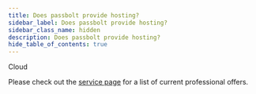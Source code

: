 ```yaml
---
title: Does passbolt provide hosting?
sidebar_label: Does passbolt provide hosting?
sidebar_class_name: hidden
description: Does passbolt provide hosting?
hide_table_of_contents: true
---
```



<div style={{display: "flex", gap: "1rem"}}>
  <Chips link="https://www.passbolt.com/pricing/cloud" isUnderMainTitle={true}>Cloud</Chips>
</div>

Please check out the [service page](https://www.passbolt.com/services) for a list of current professional offers.
